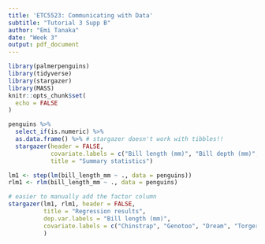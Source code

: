 ```yaml
---
title: 'ETC5523: Communicating with Data'
subtitle: "Tutorial 3 Supp B"
author: "Emi Tanaka"
date: "Week 3"
output: pdf_document
---
```


```r
library(palmerpenguins)
library(tidyverse)
library(stargazer)
library(MASS)
knitr::opts_chunk$set(
  echo = FALSE
)
```


```r
penguins %>% 
  select_if(is.numeric) %>% 
  as.data.frame() %>% # stargazer doesn't work with tibbles!!
  stargazer(header = FALSE, 
            covariate.labels = c("Bill length (mm)", "Bill depth (mm)", "Flipper length (mm)", "Body mass (g)", "Year"),
            title = "Summary statistics")
```

```r
lm1 <- step(lm(bill_length_mm ~ ., data = penguins))
rlm1 <- rlm(bill_length_mm ~ ., data = penguins)
```


```r
# easier to manually add the factor column
stargazer(lm1, rlm1, header = FALSE, 
          title = "Regression results",
          dep.var.labels = "Bill length (mm)",
          covariate.labels = c("Chinstrap", "Genotoo", "Dream", "Torgersen", "Bill depth (mm)", "Flipper length (mm)", "Body mass (g)", "Male", "Year", "Constant")
          )
```

\begin{table}[!htbp] \centering 
  \caption{Regression results} 
  \label{} 
\begin{tabular}{@{\extracolsep{5pt}}llcc} 
\\[-1.8ex]\hline 
\hline \\[-1.8ex] 
&  & \multicolumn{2}{c}{\textit{Dependent variable:}} \\ 
\cline{3-4} 
\\[-1.8ex] & & \multicolumn{2}{c}{Bill length (mm)} \\ 
\\[-1.8ex] & & \textit{OLS} & \textit{robust} \\ 
 & & \textit{} & \textit{linear} \\ 
\\[-1.8ex] & & (1) & (2)\\ 
\hline \\[-1.8ex] 
Species & Chinstrap & 9.566$^{***}$ & 9.911$^{***}$ \\ 
 (Ref: Adelie) & & (0.350) & (0.390) \\ 
  & & \\ 
 & Genotoo & 6.404$^{***}$ & 6.687$^{***}$ \\ 
&  & (1.030) & (1.028) \\ 
 & & & \\ 
Island & Dream &  & $-$0.538 \\ 
(Ref: Biscoe) &  &  & (0.412) \\ 
&  & & \\ 
& Torgersen &  & 0.034 \\ 
 & &  & (0.430) \\ 
&  & & \\ 
\multicolumn{2}{l}{Bill depth (mm)} & 0.313$^{**}$ & 0.320$^{**}$ \\ 
 & & (0.154) & (0.142) \\ 
&  & & \\ 
\multicolumn{2}{l}{Flipper length (mm)} & 0.069$^{***}$ & 0.062$^{***}$ \\ 
 & & (0.023) & (0.023) \\ 
&  & & \\ 
\multicolumn{2}{l}{Body mass (g)} & 0.001$^{**}$ & 0.001$^{**}$ \\ 
 & & (0.0004) & (0.0004) \\ 
&  & & \\ 
Sex & Male & 2.030$^{***}$ & 2.331$^{***}$ \\ 
(Ref: Female) &  & (0.389) & (0.356) \\ 
&  & & \\ 
\multicolumn{2}{l}{ Year} &  & 0.289$^{*}$ \\ 
&  &  & (0.149) \\ 
&  & & \\ 
\multicolumn{2}{l}{ Constant} & 15.017$^{***}$ & $-$563.241$^{*}$ \\ 
&  & (4.374) & (297.257) \\ 
&  & & \\ 
\hline \\[-1.8ex] 
\multicolumn{2}{l}{Observations} & 333 & 333 \\ 
\multicolumn{2}{l}{R$^{2}$} & 0.839 &  \\ 
\multicolumn{2}{l}{Adjusted R$^{2}$} & 0.836 &  \\ 
\multicolumn{2}{l}{Residual Std. Error} & 2.217 (df = 326) & 1.889 (df = 323) \\ 
\multicolumn{2}{l}{F Statistic} & 282.270$^{***}$ (df = 6; 326) &  \\ 
\hline 
\hline \\[-1.8ex] 
\multicolumn{2}{l}{\textit{Note:}}  & \multicolumn{2}{r}{$^{*}$p$<$0.1; $^{**}$p$<$0.05; $^{***}$p$<$0.01} \\ 
\end{tabular} 
\end{table} 
